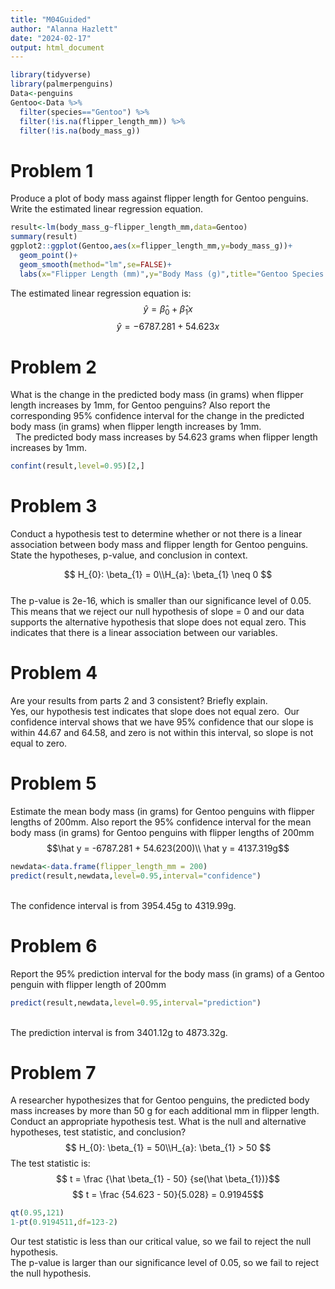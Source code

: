 ```yaml
---
title: "M04Guided"
author: "Alanna Hazlett"
date: "2024-02-17"
output: html_document
---
```

```r
library(tidyverse)
library(palmerpenguins)
Data<-penguins
Gentoo<-Data %>% 
  filter(species=="Gentoo") %>% 
  filter(!is.na(flipper_length_mm)) %>% 
  filter(!is.na(body_mass_g))
```
# Problem 1

Produce a plot of body mass against flipper length for Gentoo penguins. Write the
estimated linear regression equation.
```r
result<-lm(body_mass_g~flipper_length_mm,data=Gentoo)
summary(result)
ggplot2::ggplot(Gentoo,aes(x=flipper_length_mm,y=body_mass_g))+
  geom_point()+
  geom_smooth(method="lm",se=FALSE)+
  labs(x="Flipper Length (mm)",y="Body Mass (g)",title="Gentoo Species Body Mass against Flipper Length")
```
The estimated linear regression equation is:
$$\hat y=\hat\beta_{0}+\hat\beta_{1}x$$
$$\hat y = -6787.281 + 54.623x$$ 

# Problem 2

What is the change in the predicted body mass (in grams) when flipper length increases
by 1mm, for Gentoo penguins? Also report the corresponding 95% confidence interval
for the change in the predicted body mass (in grams) when flipper length increases by
1mm.\
\ 
The predicted body mass increases by 54.623 grams when flipper length increases by 1mm.
```r
confint(result,level=0.95)[2,]
```
 
# Problem 3  
 
Conduct a hypothesis test to determine whether or not there is a linear association
between body mass and flipper length for Gentoo penguins. State the hypotheses,
p-value, and conclusion in context.\

$$ H_{0}: \beta_{1} = 0\\H_{a}: \beta_{1} \neq 0 $$ 
\
The p-value is 2e-16, which is smaller than our significance level of 0.05. This means that we reject our null hypothesis of slope = 0 and our data supports the alternative hypothesis that slope does not equal zero. This indicates that there is a linear association between our variables. 
\

# Problem 4

Are your results from parts 2 and 3 consistent? Briefly explain.\
Yes, our hypothesis test indicates that slope does not equal zero.\ 
Our confidence interval shows that we have 95% confidence that our slope is within 44.67 and 64.58, and zero is not within this interval, so slope is not equal to zero. 

# Problem 5 

Estimate the mean body mass (in grams) for Gentoo penguins with flipper lengths of
200mm. Also report the 95% confidence interval for the mean body mass (in grams)
for Gentoo penguins with flipper lengths of 200mm
\
$$\hat y = -6787.281 + 54.623(200)\\
\hat y = 4137.319g$$ 
```r
newdata<-data.frame(flipper_length_mm = 200)
predict(result,newdata,level=0.95,interval="confidence")
```
\
The confidence interval is from 3954.45g to 4319.99g.\

# Problem 6

Report the 95% prediction interval for the body mass (in grams) of a Gentoo penguin
with flipper length of 200mm
```r
predict(result,newdata,level=0.95,interval="prediction")
```
\
The prediction interval is from 3401.12g to 4873.32g.\

# Problem 7

A researcher hypothesizes that for Gentoo penguins, the predicted body mass increases
by more than 50 g for each additional mm in flipper length. Conduct an appropriate
hypothesis test. What is the null and alternative hypotheses, test statistic, and conclusion?\
$$ H_{0}: \beta_{1} = 50\\H_{a}: \beta_{1} > 50 $$ 
The test statistic is:
$$ t = \frac {\hat \beta_{1} - 50} {se(\hat \beta_{1})}$$
$$ t =  \frac {54.623 - 50}{5.028} = 0.91945$$

```r
qt(0.95,121)
1-pt(0.9194511,df=123-2)
```
Our test statistic is less than our critical value, so we fail to reject the null hypothesis.\
The p-value is larger than our significance level of 0.05, so we fail to reject the null hypothesis.






